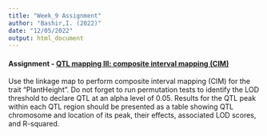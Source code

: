 ```yaml
---
title: "Week_9 Assignment"
author: "Bashir,I. (2022)"
date: "12/05/2022"
output: html_document
---
```


#### **Assignment - [QTL mapping III: composite interval mapping (CIM)](https://ava.ufv.br/mod/resource/view.php?id=146487 "QTL mapping III: composite interval mapping (CIM)")**

Use the linkage map to perform composite interval mapping (CIM) for the trait "PlantHeight". Do not forget to run permutation tests to identify the LOD threshold to declare QTL at an alpha level of 0.05. Results for the QTL peak within each QTL region should be presented as a table showing QTL chromosome and location of its peak, their effects, associated LOD scores, and R-squared.
